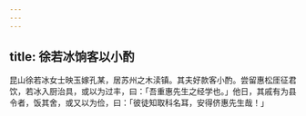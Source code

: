 ```yaml
---
---
---
```

title: 徐若冰饷客以小酌
---



昆山徐若冰女士映玉嫁孔某，居苏州之木渎镇。其夫好款客小酌。尝留惠松厓征君饮，若冰入厨治具，或以为过丰，曰：「吾重惠先生之经学也。」他日，其戚有为县令者，饭其舍，或又以为俭，曰：「彼徒知取科名耳，安得侪惠先生哉！」